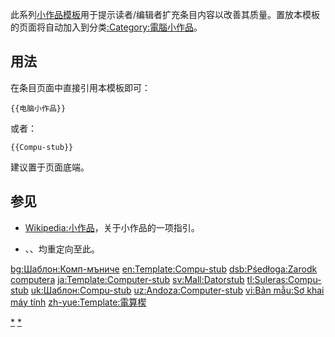 <includeonly><!-- 在這裡加入模板的保護標識 --></includeonly><noinclude>{{template doc page viewed directly}}</noinclude>
<!-- 在本行下編輯模板說明 -->
此系列[[:Category:小作品模板|小作品模板]]用于提示读者/编辑者扩充条目内容以改善其质量。置放本模板的页面将自动加入到分类[[:Category:電腦小作品]]。
== 用法 ==
在条目页面中直接引用本模板即可：
<pre>{{电脑小作品}}
</pre>
或者：
<pre>{{Compu-stub}}
</pre>
建议置于页面底端。
== 参见 ==
* [[Wikipedia:小作品]]，关于小作品的一项指引。
* {{tl|电脑小作品}}、{{tl|计算机小作品}}、{{tl|Computer-stub}}均重定向至此。
<includeonly>
<!-- 本行下加入模板的分類 -->
[[Category:電腦小作品模板|*]]
[[Category:電腦小作品|*]]
<!-- 本行下加入模板的跨語言鏈接 -->
[[bg:Шаблон:Комп-мъниче]]
[[en:Template:Compu-stub]]
[[dsb:Pśedłoga:Zarodk computera]]
[[ja:Template:Computer-stub]]
[[sv:Mall:Datorstub]]
[[tl:Suleras:Compu-stub]]
[[uk:Шаблон:Compu-stub]]
[[uz:Andoza:Computer-stub]]
[[vi:Bản mẫu:Sơ khai máy tính]]
[[zh-yue:Template:電算楔]]
</includeonly>